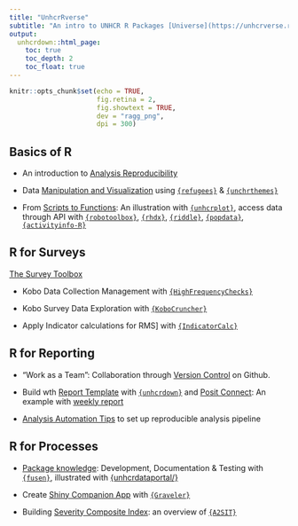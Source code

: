 ```yaml
---
title: "UnhcrRverse"
subtitle: "An intro to UNHCR R Packages [Universe](https://unhcrverse.r-universe.dev/builds)"
output:
  unhcrdown::html_page:
    toc: true
    toc_depth: 2
    toc_float: true
---
```


```r
knitr::opts_chunk$set(echo = TRUE,
                      fig.retina = 2,
                      fig.showtext = TRUE,
                      dev = "ragg_png",
                      dpi = 300)
```

##  Basics of R

 - An introduction to [Analysis Reproducibility](01.Reproducibility)

 - Data [Manipulation and Visualization](02.Tidyverse.html) using [`{refugees}`](https://populationstatistics.github.io/refugees/) & [`{unchrthemes}`](https://unhcr-dataviz.github.io/unhcrthemes/)
 
 - From [Scripts to Functions](03.Functions.html): An illustration with [`{unhcrplot}`](https://edouard-legoupil.github.io/unhcrdatapackage/), access data through API with [`{robotoolbox}`](https://dickoa.gitlab.io/robotoolbox/), [`{rhdx}`](http://dickoa.gitlab.io/rhdx/), [`{riddle}`](https://edouard-legoupil.github.io/riddle/), [`{popdata}`](https://edouard-legoupil.github.io/popdata/), [`{activityinfo-R}`](https://www.activityinfo.org/support/docs/R/)
 

 
##  R for Surveys

[The Survey Toolbox](04.SurveyToolbox.html)

 - Kobo Data Collection Management with [`{HighFrequencyChecks}`](https://edouard-legoupil.github.io/HighFrequencyChecks) 
 
 - Kobo Survey Data Exploration with [`{KoboCruncher}`](https://edouard-legoupil.github.io/kobocruncher)
 
 - Apply Indicator calculations for RMS] with [`{IndicatorCalc}`](https://unhcr-americas.github.io/IndicatorCalc/tutorial/index.html)
 
 
##   R for Reporting
 
 - "Work as a Team": Collaboration through [Version Control](07.VersionControl.html) on Github. 
 
 - Build wth [Report Template](08.Template_Report.html) with [`{unhcrdown}`](https://unhcr-dataviz.github.io/unhcrdown/) and [Posit Connect](http://rstudio.unhcr.org): An example with [weekly report](https://github.com/unhcr-americas/weekly-report) 
 
 - [Analysis Automation Tips](09.Automate_generation.html) to set up reproducible analysis pipeline
 
 
 
##  R for Processes 
 
 - [Package knowledge](10.Package_Knowledge.html): Development, Documentation & Testing with [`{fusen}`](https://thinkr-open.github.io/fusen), illustrated with [{unhcrdataportal/}](https://edouard-legoupil.github.io/unhcrdataportal/)
 
 - Create [Shiny Companion App](11.Simplify_with_companionApp.html) with [`{Graveler}`](https://edouard-legoupil.github.io/graveler/) 
 
 - Building [Severity Composite Index](12.Composite_Indicator.html): an overview of [`{A2SIT}`](https://rstudio.unhcr.org/SeverityIndex/)
 
  
 

